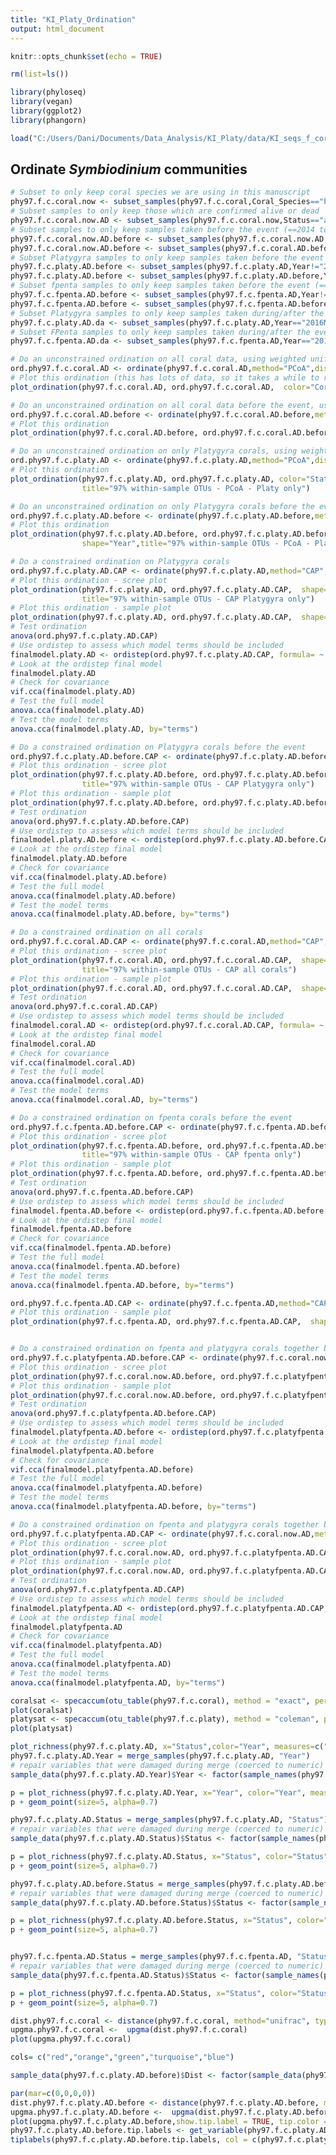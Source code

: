 ```yaml
---
title: "KI_Platy_Ordination"
output: html_document
---
```


```r
knitr::opts_chunk$set(echo = TRUE)

rm(list=ls())

library(phyloseq)
library(vegan)
library(ggplot2)
library(phangorn)

load("C:/Users/Dani/Documents/Data_Analysis/KI_Platy/data/KI_seqs_f_coral_grouped.RData")

```
## Ordinate *Symbiodinium* communities
```r
# Subset to only keep coral species we are using in this manuscript
phy97.f.c.coral.now <- subset_samples(phy97.f.c.coral,Coral_Species=="Platygyra_sp"|Coral_Species=="Favites_pentagona", prune=TRUE)
# Subset samples to only keep those which are confirmed alive or dead
phy97.f.c.coral.now.AD <- subset_samples(phy97.f.c.coral.now,Status=="alive"|Status=="dead", prune=TRUE)
# Subset samples to only keep samples taken before the event (==2014 to May 2015)
phy97.f.c.coral.now.AD.before <- subset_samples(phy97.f.c.coral.now.AD,Year!="2016March", prune=TRUE)
phy97.f.c.coral.now.AD.before <- subset_samples(phy97.f.c.coral.AD.before,Year!="2015July", prune=TRUE)
# Subset Platygyra samples to only keep samples taken before the event (==2014 to May 2015)
phy97.f.c.platy.AD.before <- subset_samples(phy97.f.c.platy.AD,Year!="2016March", prune=TRUE)
phy97.f.c.platy.AD.before <- subset_samples(phy97.f.c.platy.AD.before,Year!="2015July", prune=TRUE)
# Subset fpenta samples to only keep samples taken before the event (==2014 to May 2015)
phy97.f.c.fpenta.AD.before <- subset_samples(phy97.f.c.fpenta.AD,Year!="2016March", prune=TRUE)
phy97.f.c.fpenta.AD.before <- subset_samples(phy97.f.c.fpenta.AD.before,Year!="2015July", prune=TRUE)
# Subset Platygyra samples to only keep samples taken during/after the event (== July 2015 - 2016)
phy97.f.c.platy.AD.da <- subset_samples(phy97.f.c.platy.AD,Year=="2016March"|Year=="2015July", prune=TRUE)
# Subset FPenta samples to only keep samples taken during/after the event (== July 2015 - 2016)
phy97.f.c.fpenta.AD.da <- subset_samples(phy97.f.c.fpenta.AD,Year=="2016March"|Year=="2015July", prune=TRUE)

# Do an unconstrained ordination on all coral data, using weighted unifrac distances
ord.phy97.f.c.coral.AD <- ordinate(phy97.f.c.coral.AD,method="PCoA",distance="wunifrac")
# Plot this ordination (this has lots of data, so it takes a while to run)
plot_ordination(phy97.f.c.coral.AD, ord.phy97.f.c.coral.AD,  color="Coral_Species", shape="Status",title="97% within-sample OTUs - PCoA") 

# Do an unconstrained ordination on all coral data before the event, using weighted unifrac distances
ord.phy97.f.c.coral.AD.before <- ordinate(phy97.f.c.coral.AD.before,method="PCoA",distance="wunifrac")
# Plot this ordination 
plot_ordination(phy97.f.c.coral.AD.before, ord.phy97.f.c.coral.AD.before,  color="Status", shape="Coral_Species", title="97% within-sample OTUs - PCoA") 

# Do an unconstrained ordination on only Platygyra corals, using weighted unifrac distances
ord.phy97.f.c.platy.AD <- ordinate(phy97.f.c.platy.AD,method="PCoA",distance="wunifrac")
# Plot this ordination 
plot_ordination(phy97.f.c.platy.AD, ord.phy97.f.c.platy.AD, color="Status", shape="Year",
                title="97% within-sample OTUs - PCoA - Platy only")

# Do an unconstrained ordination on only Platygyra corals before the event, using weighted unifrac distances
ord.phy97.f.c.platy.AD.before <- ordinate(phy97.f.c.platy.AD.before,method="PCoA",distance="wunifrac")
# Plot this ordination 
plot_ordination(phy97.f.c.platy.AD.before, ord.phy97.f.c.platy.AD.before, color="Dist", 
                shape="Year",title="97% within-sample OTUs - PCoA - Platy only")

# Do a constrained ordination on Platygyra corals
ord.phy97.f.c.platy.AD.CAP <- ordinate(phy97.f.c.platy.AD,method="CAP",distance="wunifrac",formula= ~ Year + Dist + Status)
# Plot this ordination - scree plot
plot_ordination(phy97.f.c.platy.AD, ord.phy97.f.c.platy.AD.CAP,  shape="Status",type="scree",
                title="97% within-sample OTUs - CAP Platygyra only")
# Plot this ordination - sample plot
plot_ordination(phy97.f.c.platy.AD, ord.phy97.f.c.platy.AD.CAP,  shape="Status", color="Dist",type="samples",title="97% within-sample OTUs - CAP Platygyra only")
# Test ordination
anova(ord.phy97.f.c.platy.AD.CAP)
# Use ordistep to assess which model terms should be included
finalmodel.platy.AD <- ordistep(ord.phy97.f.c.platy.AD.CAP, formula= ~ Year + Dist + Status, direction = c("both"), Pin = 0.05, Pout = 0.1, pstep = 100, perm.max = 1000, steps = 50, trace = TRUE)
# Look at the ordistep final model
finalmodel.platy.AD
# Check for covariance
vif.cca(finalmodel.platy.AD)
# Test the full model
anova.cca(finalmodel.platy.AD)
# Test the model terms
anova.cca(finalmodel.platy.AD, by="terms")

# Do a constrained ordination on Platygyra corals before the event
ord.phy97.f.c.platy.AD.before.CAP <- ordinate(phy97.f.c.platy.AD.before,method="CAP",distance="wunifrac",formula= ~ Year + Status + Dist)
# Plot this ordination - scree plot
plot_ordination(phy97.f.c.platy.AD.before, ord.phy97.f.c.platy.AD.before.CAP,  shape="Status",type="scree",
                title="97% within-sample OTUs - CAP Platygyra only")
# Plot this ordination - sample plot
plot_ordination(phy97.f.c.platy.AD.before, ord.phy97.f.c.platy.AD.before.CAP,  shape="Status", color="Site",type="samples",title="97% within-sample OTUs - CAP Platygyra only")
# Test ordination
anova(ord.phy97.f.c.platy.AD.before.CAP)
# Use ordistep to assess which model terms should be included
finalmodel.platy.AD.before <- ordistep(ord.phy97.f.c.platy.AD.before.CAP, formula= ~ Year + Status +  Dist, direction = c("both"), Pin = 0.05, Pout = 0.1, pstep = 100, perm.max = 1000, steps = 50, trace = TRUE)
# Look at the ordistep final model
finalmodel.platy.AD.before
# Check for covariance
vif.cca(finalmodel.platy.AD.before)
# Test the full model
anova.cca(finalmodel.platy.AD.before)
# Test the model terms
anova.cca(finalmodel.platy.AD.before, by="terms")

# Do a constrained ordination on all corals
ord.phy97.f.c.coral.AD.CAP <- ordinate(phy97.f.c.coral.AD,method="CAP",distance="wunifrac",formula= ~ Year + Status + Dist + Coral_Species + Year*Status + Year*Dist + Year*Coral_Species + Status*Dist + Status*Coral_Species + Dist*Coral_Species)
# Plot this ordination - scree plot
plot_ordination(phy97.f.c.coral.AD, ord.phy97.f.c.coral.AD.CAP,  shape="Status",type="scree",
                title="97% within-sample OTUs - CAP all corals")
# Plot this ordination - sample plot
plot_ordination(phy97.f.c.coral.AD, ord.phy97.f.c.coral.AD.CAP,  shape="Status", color="Site",type="samples",title="97% within-sample OTUs - CAP all corals")
# Test ordination
anova(ord.phy97.f.c.coral.AD.CAP)
# Use ordistep to assess which model terms should be included
finalmodel.coral.AD <- ordistep(ord.phy97.f.c.coral.AD.CAP, formula= ~ Year + Status + Dist + Coral_Species + Year*Status + Year*Dist + Year*Coral_Species + Status*Dist + Status*Coral_Species + Dist*Coral_Species, direction = c("both"), Pin = 0.05, Pout = 0.1, pstep = 100, perm.max = 1000, steps = 50, trace = TRUE)
# Look at the ordistep final model
finalmodel.coral.AD
# Check for covariance
vif.cca(finalmodel.coral.AD)
# Test the full model
anova.cca(finalmodel.coral.AD)
# Test the model terms
anova.cca(finalmodel.coral.AD, by="terms")

# Do a constrained ordination on fpenta corals before the event
ord.phy97.f.c.fpenta.AD.before.CAP <- ordinate(phy97.f.c.fpenta.AD.before,method="CAP",distance="wunifrac",formula= ~ Year + Status + Dist)
# Plot this ordination - scree plot
plot_ordination(phy97.f.c.fpenta.AD.before, ord.phy97.f.c.fpenta.AD.before.CAP,  shape="Status",type="scree",
                title="97% within-sample OTUs - CAP fpenta only")
# Plot this ordination - sample plot
plot_ordination(phy97.f.c.fpenta.AD.before, ord.phy97.f.c.fpenta.AD.before.CAP, shape="Status", color="Dist",type="samples",title="97% within-sample OTUs - CAP fpenta only")
# Test ordination
anova(ord.phy97.f.c.fpenta.AD.before.CAP)
# Use ordistep to assess which model terms should be included
finalmodel.fpenta.AD.before <- ordistep(ord.phy97.f.c.fpenta.AD.before.CAP, formula= ~ Year + Status +  Dist, direction = c("both"), Pin = 0.05, Pout = 0.1, pstep = 100, perm.max = 1000, steps = 50, trace = TRUE)
# Look at the ordistep final model
finalmodel.fpenta.AD.before
# Check for covariance
vif.cca(finalmodel.fpenta.AD.before)
# Test the full model
anova.cca(finalmodel.fpenta.AD.before)
# Test the model terms
anova.cca(finalmodel.fpenta.AD.before, by="terms")

ord.phy97.f.c.fpenta.AD.CAP <- ordinate(phy97.f.c.fpenta.AD,method="CAP",distance="wunifrac",formula= ~ Year + Dist + Status)
# Plot this ordination - sample plot
plot_ordination(phy97.f.c.fpenta.AD, ord.phy97.f.c.fpenta.AD.CAP,  shape="Status", color="Dist",type="samples",title="97% within-sample OTUs - CAP Fpenta only")


# Do a constrained ordination on fpenta and platygyra corals together before the event
ord.phy97.f.c.platyfpenta.AD.before.CAP <- ordinate(phy97.f.c.coral.now.AD.before,method="CAP",distance="wunifrac",formula= ~ Year + Status + Dist + Coral_Species)
# Plot this ordination - scree plot
plot_ordination(phy97.f.c.coral.now.AD.before, ord.phy97.f.c.platyfpenta.AD.before.CAP,  shape="Status",type="scree", title="97% within-sample OTUs - CAP Fpenta and Platy")
# Plot this ordination - sample plot
plot_ordination(phy97.f.c.coral.now.AD.before, ord.phy97.f.c.platyfpenta.AD.before.CAP, shape="Status", color="Dist",type="samples",title="97% within-sample OTUs - CAP FPenta and Platy only before bleaching")
# Test ordination
anova(ord.phy97.f.c.platyfpenta.AD.before.CAP)
# Use ordistep to assess which model terms should be included
finalmodel.platyfpenta.AD.before <- ordistep(ord.phy97.f.c.platyfpenta.AD.before.CAP, formula= ~ Year + Status +  Dist + Coral_Species, direction = c("both"), Pin = 0.05, Pout = 0.1, pstep = 100, perm.max = 1000, steps = 50, trace = TRUE)
# Look at the ordistep final model
finalmodel.platyfpenta.AD.before
# Check for covariance
vif.cca(finalmodel.platyfpenta.AD.before)
# Test the full model
anova.cca(finalmodel.platyfpenta.AD.before)
# Test the model terms
anova.cca(finalmodel.platyfpenta.AD.before, by="terms")

# Do a constrained ordination on fpenta and platygyra corals together before the event
ord.phy97.f.c.platyfpenta.AD.CAP <- ordinate(phy97.f.c.coral.now.AD,method="CAP",distance="wunifrac",formula= ~ Year + Status + Dist + Coral_Species)
# Plot this ordination - scree plot
plot_ordination(phy97.f.c.coral.now.AD, ord.phy97.f.c.platyfpenta.AD.CAP,  shape="Status",type="scree", title="97% within-sample OTUs - CAP Fpenta and Platy")
# Plot this ordination - sample plot
plot_ordination(phy97.f.c.coral.now.AD, ord.phy97.f.c.platyfpenta.AD.CAP, shape="Status", color="Dist",type="samples",title="97% within-sample OTUs - CAP FPenta and Platy only all samples")
# Test ordination
anova(ord.phy97.f.c.platyfpenta.AD.CAP)
# Use ordistep to assess which model terms should be included
finalmodel.platyfpenta.AD <- ordistep(ord.phy97.f.c.platyfpenta.AD.CAP, formula= ~ Year + Status +  Dist + Coral_Species, direction = c("both"), Pin = 0.05, Pout = 0.1, pstep = 100, perm.max = 1000, steps = 50, trace = TRUE)
# Look at the ordistep final model
finalmodel.platyfpenta.AD
# Check for covariance
vif.cca(finalmodel.platyfpenta.AD)
# Test the full model
anova.cca(finalmodel.platyfpenta.AD)
# Test the model terms
anova.cca(finalmodel.platyfpenta.AD, by="terms")

```

```r
coralsat <- specaccum(otu_table(phy97.f.c.coral), method = "exact", permutations = 100)
plot(coralsat)
platysat <- specaccum(otu_table(phy97.f.c.platy), method = "coleman", permutations = 100)
plot(platysat)
```

```r
plot_richness(phy97.f.c.platy.AD, x="Status",color="Year", measures=c("Observed", "Chao1", "Shannon"))
phy97.f.c.platy.AD.Year = merge_samples(phy97.f.c.platy.AD, "Year")
# repair variables that were damaged during merge (coerced to numeric)
sample_data(phy97.f.c.platy.AD.Year)$Year <- factor(sample_names(phy97.f.c.platy.AD.Year), levels=c("2014","2015Jan","2015May","2015July","2016March"))

p = plot_richness(phy97.f.c.platy.AD.Year, x="Year", color="Year", measures=c("Observed","Chao1", "Shannon"))
p + geom_point(size=5, alpha=0.7)

phy97.f.c.platy.AD.Status = merge_samples(phy97.f.c.platy.AD, "Status")
# repair variables that were damaged during merge (coerced to numeric)
sample_data(phy97.f.c.platy.AD.Status)$Status <- factor(sample_names(phy97.f.c.platy.AD.Status), levels=c("alive","dead"))

p = plot_richness(phy97.f.c.platy.AD.Status, x="Status", color="Status", measures=c("Observed","Chao1", "Shannon"))
p + geom_point(size=5, alpha=0.7)

phy97.f.c.platy.AD.before.Status = merge_samples(phy97.f.c.platy.AD.before, "Status")
# repair variables that were damaged during merge (coerced to numeric)
sample_data(phy97.f.c.platy.AD.before.Status)$Status <- factor(sample_names(phy97.f.c.platy.AD.before.Status), levels=c("alive","dead"))

p = plot_richness(phy97.f.c.platy.AD.before.Status, x="Status", color="Status", measures=c("Observed","Chao1", "Shannon"))
p + geom_point(size=5, alpha=0.7)


phy97.f.c.fpenta.AD.Status = merge_samples(phy97.f.c.fpenta.AD, "Status")
# repair variables that were damaged during merge (coerced to numeric)
sample_data(phy97.f.c.fpenta.AD.Status)$Status <- factor(sample_names(phy97.f.c.fpenta.AD.Status), levels=c("alive","dead"))

p = plot_richness(phy97.f.c.fpenta.AD.Status, x="Status", color="Status", measures=c("Observed","Chao1", "Shannon"))
p + geom_point(size=5, alpha=0.7)
```

```r
dist.phy97.f.c.coral <- distance(phy97.f.c.coral, method="unifrac", type="samples")
upgma.phy97.f.c.coral <-  upgma(dist.phy97.f.c.coral)
plot(upgma.phy97.f.c.coral)

cols= c("red","orange","green","turquoise","blue")

sample_data(phy97.f.c.platy.AD.before)$Dist <- factor(sample_data(phy97.f.c.platy.AD.before)$Dist,levels=c("VeryHigh","High","HighMed","Low","VeryLow"))

par(mar=c(0,0,0,0))
dist.phy97.f.c.platy.AD.before <- distance(phy97.f.c.platy.AD.before, method="unifrac", type="samples")
upgma.phy97.f.c.platy.AD.before <-  upgma(dist.phy97.f.c.platy.AD.before)
plot(upgma.phy97.f.c.platy.AD.before,show.tip.label = TRUE, tip.color = "white")
phy97.f.c.platy.AD.before.tip.labels <- get_variable(phy97.f.c.platy.AD.before, "Status")
tiplabels(phy97.f.c.platy.AD.before.tip.labels, col = c(phy97.f.c.platy.AD.before.tip.labels), frame = "none", adj = -0.05, cex = 0.7)
```
